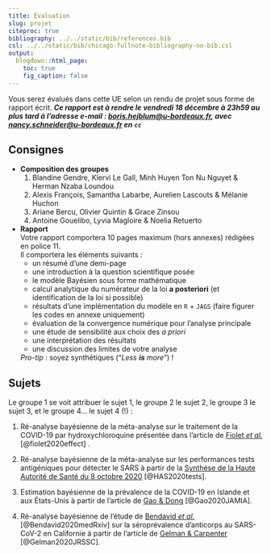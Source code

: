 ```yaml
---
title: Évaluation
slug: projet
citeproc: true
bibliography: ../../static/bib/references.bib
csl: ../../static/bib/chicago-fullnote-bibliography-no-bib.csl
output:
  blogdown::html_page:
    toc: true
    fig_caption: false
---
```



Vous serez évalués dans cette UE selon un rendu de projet sous forme de rapport écrit. ***Ce rapport est à rendre le vendredi 18 décembre à 23h59 au plus tard à l'adresse e-mail : [boris.hejblum@u-bordeaux.fr](mailto:boris.hejblum@u-bordeaux.fr), avec [nancy.schneider@u-bordeaux.fr](mailto:nancy.schneider@u-bordeaux.fr) en `cc`***


## Consignes

 - **Composition des groupes**
    1. Blandine Gendre, Klervi Le Gall, Minh Huyen Ton Nu Nguyet & Herman Nzaba Loundou
    2. Alexis François, Samantha Labarbe, Aurelien Lascouts & Mélanie Huchon
    3. Ariane Bercu, Olivier Quintin & Grace Zinsou 
    4. Antoine Gouelibo, Lyvia Magloire & Noelia Retuerto
 
 - **Rapport**  
    Votre rapport comportera 10 pages maximum (hors annexes) rédigées en police 11.  
    Il comportera les éléments suivants :
    - un résumé d'une demi-page
    - une introduction à la question scientifique posée
    - le modèle Bayésien sous forme mathématique
    - calcul analytique du numérateur de la loi **a posteriori** (et identification de la loi si possible)
    - résultats d'une implémentation du modèle en `R` + `JAGS` (faire figurer les codes en annexe uniquement)
    - évaluation de la convergence numérique pour l'analyse principale
    - une étude de sensibilité aux choix des *a priori*
    - une interprétation des résultats
    - une discussion des limites de votre analyse
    
    *Pro-tip* : soyez synthétiques ("*Less **is** more*") !
    

## Sujets

Le groupe 1 se voit attribuer le sujet 1, le groupe 2 le sujet 2, le groupe 3 le sujet 3, et le groupe 4... le sujet 4 (!) :

 1. Ré-analyse bayésienne de la méta-analyse sur le traitement de la COVID-19 par hydroxychloroquine présentée dans l'article de [Fiolet *et al.*](/readings/Fiolet2020CMI.pdf) [@fiolet2020effect] .
 
 
 2. Ré-analyse bayésienne de la méta-analyse sur les performances tests antigéniques pour détecter le SARS à partir de la [Synthèse de la Haute Autorité de Santé du 8 octobre 2020](/readings/syntheseHAS_tests_antigeniques.pdf) [@HAS2020tests].
 
 
 3. Estimation bayésienne de la prévalence de la COVID-19 en Islande et aux États-Unis à partir de l'article de [Gao & Dong](/readings/Gao2020JAMIA.pdf) [@Gao2020JAMIA].

 
 4. Ré-analyse bayésienne de l'étude de [Bendavid *et al.*](/readings/Gelman2020JRSSC.pdf) [@Bendavid2020medRxiv] sur la séroprévalence d'anticorps au SARS-CoV-2 en Californie à partir de l'article de [Gelman & Carpenter](/readings/Gelman2020JRSSC.pdf) [@Gelman2020JRSSC].
 
 